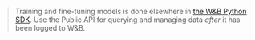 > Training and fine-tuning models is done elsewhere in [the W&B Python SDK](/ref/python). Use the Public API for querying and managing data *after* it has been logged to W&B.
